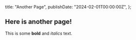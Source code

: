  title: "Another Page",
  publishDate: "2024-02-01T00:00:00Z",
};

## Here is another page!

This is some **bold** and _italics_ text.
